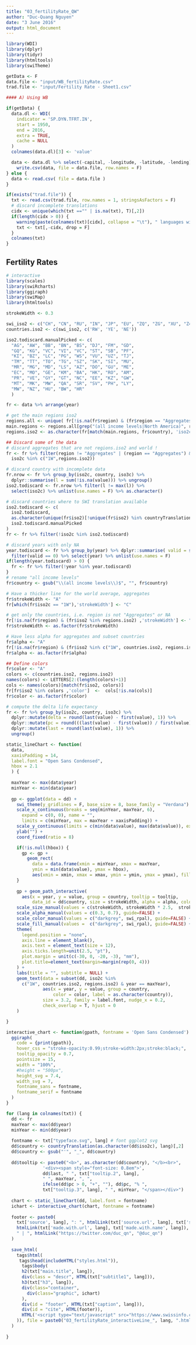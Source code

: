 ```yaml
---
title: "03_fertilityRate_QW"
author: "Duc-Quang Nguyen"
date: "3 June 2016"
output: html_document
---
```


```r
library(WDI)
library(dplyr)
library(tidyr)
library(htmltools)
library(swiTheme)

getData <- F
data.file <- "input/WB_fertilityRate.csv"
trad.file <- "input/Fertility Rate - Sheet1.csv"
```

```r
#### A) Using WB

if(getData) {
  data.dl <- WDI(
    indicator = 'SP.DYN.TFRT.IN',
    start = 1950,  
    end = 2016, 
    extra = TRUE, 
    cache = NULL
  )
  colnames(data.dl)[3] <- 'value'

  data <- data.dl %>% select(-capital, -longitude, -latitude, -lending)
	write.csv(data, file = data.file, row.names = F)
} else {
  data <- read.csv( file = data.file )
}

if(exists("trad.file")) {
  txt <- read.csv(trad.file, row.names = 1, stringsAsFactors = F)
  # discard incomplete translations
  cidx <- unique(which(txt =="" | is.na(txt), T)[,2])
  if(length(cidx > 0)) {
    warning(paste(colnames(txt)[cidx], collapse = "\t"), " languages will be discarded!", "\n")
    txt <- txt[,-cidx, drop = F]
  }
  colnames(txt)  
}


```

## Fertility Rates

```r
# interactive 
library(scales)
library(swiRcharts)
library(ggiraph)
library(swiMap)
library(htmltools)

strokeWidth <- 0.3

swi_iso2 <- c("CH", "CN", "RU", "IN", "JP", "EU", "ZQ", "ZG", "XU", "Z4")
countries.iso2 <- c(swi_iso2, c('RW', 'YE', 'NE'))

iso2.todiscard.manualPicked <- c(
  "AG", "AW", "BB", "BN", "BS", "DJ", "FM", "GD", 
  "GQ", "KG", "VC", "VI", "VC", "ST", "SB", "PF", 
  "KI", "BZ", "LC", "PG", "WS", "VU", "UZ", "TJ", 
  "TM", "TT", "TO", "TG", "SZ", "SK", "SI", "MU",
  "MR", "MG", "MD", "LS", "AZ", "DO", "GU", "ME",
  "EC", "MO", "GE", "KM", "BA", "HK", "RO", "AM",
  "PR", "VE", "GY", "GT", "NC", "EE", "KZ", "GW",
  "MT", "MK", "MW", "QA", "SR", "SV", "PH", "LY",
  "MW", "NZ", "HU", "BW", "HR"
  )

fr <- data %>% arrange(year)

# get the main regions iso2
regions.all <- unique( fr[!is.na(fr$region) & (fr$region == "Aggregates") ,"country"])
main.regions <- regions.all[grep("(all income levels|North America)", regions.all)]
regions.iso2 <- as.character(fr[match(main.regions, fr$country), 'iso2c'])

## Discard some of the data
# discard aggregates that are not regions.iso2 and world !
fr <- fr %>% filter(region != "Aggregates" | (region == "Aggregates") &
  iso2c %in% c("1W",regions.iso2))

# discard country with incomplete data
fr.nrow <- fr %>% group_by(iso2c, country, iso3c) %>% 
  dplyr::summarise(l = sum(!is.na(value))) %>% ungroup()
iso2.todiscard <- fr.nrow %>% filter(l != max(l)) %>% 
  select(iso2c) %>% unlist(use.names = F) %>% as.character()

# discard countries where to SWI translation available
iso2.todiscard <- c(
  iso2.todiscard, 
  as.character(unique(fr$iso2)[!unique(fr$iso2) %in% countryTranslations[,"iso2"]]),
  iso2.todiscard.manualPicked 
)
fr <- fr %>% filter(!iso2c %in% iso2.todiscard)

# discard years with only NA
year.todiscard <- fr %>% group_by(year) %>% dplyr::summarise( valid = sum(!is.na(value))) %>% ungroup() %>%
  filter(valid == 0) %>% select(year) %>% unlist(use.names = F)
if(length(year.todiscard) > 0) {
  fr <- fr %>% filter(!year %in% year.todiscard)
}
# rename "all income levels"
fr$country <- gsub("\\(all income levels\\)$", "", fr$country)

# Have a thicker line for the world average, aggregates
fr$strokeWidth <- "A"
fr[which(fr$iso2c == "1W"),'strokeWidth'] <- "C"

# get only the countries, i.e. region is not "Aggregates" or NA
fr[!is.na(fr$region) & (fr$iso2 %in% regions.iso2) ,'strokeWidth'] <- "B"
fr$strokeWidth <- as.factor(fr$strokeWidth)

# Have less alpha for aggregates and subset countries
fr$alpha <- "A"
fr[!is.na(fr$region) & (fr$iso2 %in% c("1W", countries.iso2, regions.iso2)) ,'alpha'] <- "B"
fr$alpha <- as.factor(fr$alpha)

## Define colors
fr$color <- "A"
colors <- c(countries.iso2, regions.iso2)
names(colors) <- LETTERS[2:(length(colors)+1)]
cols <- names(colors)[match(fr$iso2, colors)]
fr[fr$iso2 %in% colors ,'color']  <-  cols[!is.na(cols)]
fr$color <- as.factor(fr$color)

# compute the delta life expectancy
fr <- fr %>% group_by(iso2c, country, iso3c) %>% 
  dplyr::mutate(delta = round(last(value) - first(value), 1)) %>%
  dplyr::mutate(pc = round(((last(value) - first(value)) / first(value)) * 100)) %>% 
  dplyr::mutate(last = round(last(value), 1)) %>% 
  ungroup()
```



```r

static_lineChart <- function(
  data, 
  xaxisPadding = 14, 
  label.font = "Open Sans Condensed",
  hbox = 2.1
  ) {
  
  maxYear <- max(data$year)
  minYear <- min(data$year)
  
  gp <- ggplot(data = dd) +  
    swi_theme(y_gridlines = F, base_size = 8, base_family = "Verdana") + 
    scale_x_continuous(breaks = seq(minYear, maxYear, 6), 
      expand = c(0, 0), name = "",
      limits = c(minYear, max = maxYear + xaxisPadding)) +
    scale_y_continuous(limits = c(min(data$value), max(data$value)), expand = c(0, 0.05)) + 
    ylab("") + 
    coord_fixed(ratio = 8)

    if(!is.null(hbox)) {
      gp <- gp +
        geom_rect(
          data = data.frame(xmin = minYear, xmax = maxYear,
          ymin = min(data$value), ymax = hbox),
          aes(xmin = xmin, xmax = xmax, ymin = ymin, ymax = ymax), fill = "#ab3d3f", alpha = 0.09)
    }
  
    gp + geom_path_interactive(
      aes(x = year, y = value, group = country, tooltip = tooltip, 
          data_id = dd$country, size = strokeWidth, alpha = alpha, colour = color)) + 
    scale_size_manual(values = c(strokeWidth, strokeWidth * 2.5,  strokeWidth * 6), guide=FALSE) +
    scale_alpha_manual(values = c(0.3, 0.7), guide=FALSE) +
    scale_color_manual(values = c("darkgrey", swi_rpal), guide=FALSE) +
    scale_fill_manual(values =  c("darkgrey", swi_rpal), guide=FALSE) +
    theme(
      legend.position = "none", 
      axis.line = element_blank(),
      axis.text = element_text(size = 12),
      axis.ticks.length=unit(2.5, "pt"),
      plot.margin = unit(c(-30, 0, -20, -3), "mm"),
      plot.title=element_text(margin=margin(rep(0, 4)))
    ) +
    labs(title = "", subtitle = NULL) +
    geom_text(data = subset(dd, iso2c %in% 
      c("1W", countries.iso2, regions.iso2) & year == maxYear),
              aes(x = year, y = value, group = country, 
                  color = color, label = as.character(country)),
              size = 3.2, family = label.font, nudge_x = 0.2, 
              check_overlap = T, hjust = 0
    )

}

interactive_chart <- function(gpath, fontname = 'Open Sans Condensed') {
  ggiraph(
    code = {print(gpath)},
    hover_css = "stroke-opacity:0.99;stroke-width:2px;stroke:black;",
    tooltip_opacity = 0.7,
    pointsize = 15,
    width = "100%",
    #height = "500px",
    height_svg = 7.4,
    width_svg = 7,
    fontname_sans = fontname,
    fontname_serif = fontname
  ) 
}

```

```r

for (lang in colnames(txt)) {
  dd <- fr
  maxYear <- max(dd$year)
  minYear <- min(dd$year)
  
  fontname <- txt["typeface.svg", lang] # font ggplot2 svg
  dd$country <- countryTranslation(as.character(dd$iso2c), lang)[,2]
  dd$country <- gsub("'", "_", dd$country)
  
  dd$tooltip <- paste0("<b>", as.character(dd$country), "</b><br>",
              '<div><span style="font-size: 0.8em">',
              dd$last, " ", txt["tooltip.2", lang], 
              " ", maxYear, ", ",
              ifelse(dd$pc > 0, "+", ""), dd$pc, "% ", 
              txt["tooltip.3", lang], " ", minYear, "</span></div>")
  
  chart <- static_lineChart(dd, label.font = fontname)
  ichart <- interactive_chart(chart, fontname = fontname)
  
  footer <- paste0(
    txt['source', lang], ": ", htmlLink(txt['source.url', lang], txt['source.txt', lang]), " | ", txt['made.with', lang], 
    htmlLink(txt['made.with.url', lang], txt['made.with.name', lang]), " | ", htmlLink("http://www.swissinfo.ch", "swissinfo.ch"),
    " | ", htmlLink("https://twitter.com/duc_qn", "@duc_qn")
  )
  
  save_html(
    tags$html(
     tags$head(includeHTML("styles.html")),
      tags$body(    
      h2(txt["main.title", lang]),
      div(class = "descr", HTML(txt["subtitle1", lang])),
      h3(txt["h3", lang]),
      div(class="container",
        div(class="graphic", ichart)
      ),
      div(id = "footer", HTML(txt["caption", lang])),
      div(id = "cite", HTML(footer)),
      HTML('<script type="text/javascript" src="https://www.swissinfo.ch/static/Themes/basic/js/vendor/iframeResizer.contentWindow.3.5.3.min.js"></script>')  
    )), file = paste0("03_fertilityRate_interactiveLine_", lang, ".html")
  )
  
}

```



